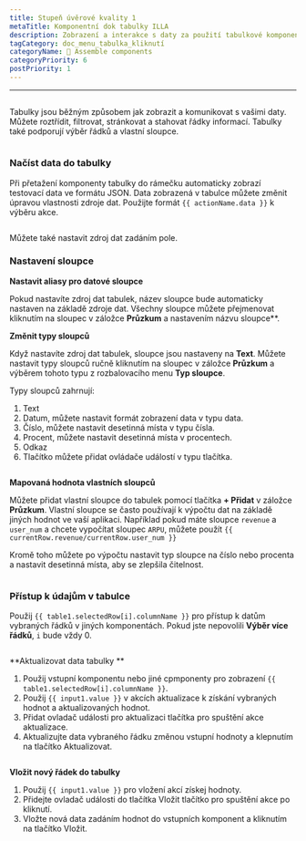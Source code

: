 ```yaml
---
title: Stupeň úvěrové kvality 1
metaTitle: Komponentní dok tabulky ILLA
description: Zobrazení a interakce s daty za použití tabulkové komponenty.
tagCategory: doc_menu_tabulka_kliknutí
categoryName: 🧬 Assemble components
categoryPriority: 6
postPriority: 1
---
```


* * *

## <Heading hidden>Tabulka</Heading>

Tabulky jsou běžným způsobem jak zobrazit a komunikovat s vašimi daty. Můžete roztřídit, filtrovat, stránkovat a stahovat řádky informací. Tabulky také podporují výběr řádků a vlastní sloupce.

<img
  src='https://cdn.illacloud.com/official-website/img/docs/assemble/table.png'
  alt=""
/>

### Načíst data do tabulky

Při přetažení komponenty tabulky do rámečku automaticky zobrazí testovací data ve formátu JSON. Data zobrazená v tabulce můžete změnit úpravou vlastnosti zdroje dat. Použijte formát `{{ actionName.data }}` k výběru akce.

<img
  src='https://cdn.illacloud.com/official-website/img/docs/assemble/table1.png'
  alt=""
/>

Můžete také nastavit zdroj dat zadáním pole.

### Nastavení sloupce

**Nastavit aliasy pro datové sloupce**

Pokud nastavíte zdroj dat tabulek, název sloupce bude automaticky nastaven na základě zdroje dat. Všechny sloupce můžete přejmenovat kliknutím na sloupec v záložce **Průzkum** a nastavením názvu sloupce\*\*.

**Změnit typy sloupců**

Když nastavíte zdroj dat tabulek, sloupce jsou nastaveny na **Text**. Můžete nastavit typy sloupců ručně kliknutím na sloupec v záložce **Průzkum** a výběrem tohoto typu z rozbalovacího menu **Typ sloupce**.

Typy sloupců zahrnují:

1.  Text
2.  Datum, můžete nastavit formát zobrazení data v typu data.
3.  Číslo, můžete nastavit desetinná místa v typu čísla.
4.  Procent, můžete nastavit desetinná místa v procentech.
5.  Odkaz
6.  Tlačítko můžete přidat ovládače událostí v typu tlačítka.

<img
  src='https://cdn.illacloud.com/official-website/img/docs/assemble/table2.png'
  alt=""
/>

**Mapovaná hodnota vlastních sloupců**

Můžete přidat vlastní sloupce do tabulek pomocí tlačítka **+ Přidat** v záložce **Průzkum**. Vlastní sloupce se často používají k výpočtu dat na základě jiných hodnot ve vaší aplikaci. Například pokud máte sloupce `revenue` a `user_num` a chcete vypočítat sloupec `ARPU`, můžete použít `{{ currentRow.revenue/currentRow.user_num }}`

Kromě toho můžete po výpočtu nastavit typ sloupce na číslo nebo procenta a nastavit desetinná místa, aby se zlepšila čitelnost.

<img
  src='https://cdn.illacloud.com/official-website/img/docs/assemble/table3.png'
  alt=""
/>

### Přístup k údajům v tabulce

Použij `{{ table1.selectedRow[i].columnName }}` pro přístup k datům vybraných řádků v jiných komponentách. Pokud jste nepovolili **Výběr více řádků**, `i` bude vždy 0.

<img
  src='https://cdn.illacloud.com/official-website/img/docs/assemble/table4.png'
  alt=""
/>

**Aktualizovat data tabulky **

1.  Použij vstupní komponentu nebo jiné cpmponenty pro zobrazení `{{ table1.selectedRow[i].columnName }}`.
2.  Použij `{{ input1.value }}` v akcích aktualizace k získání vybraných hodnot a aktualizovaných hodnot.
3.  Přidat ovladač události pro aktualizaci tlačítka pro spuštění akce aktualizace.
4.  Aktualizujte data vybraného řádku změnou vstupní hodnoty a klepnutím na tlačítko Aktualizovat.

<img
  src='https://cdn.illacloud.com/official-website/img/docs/assemble/table5.png'
  alt=""
/>

**Vložit nový řádek do tabulky**

1.  Použij `{{ input1.value }}` pro vložení akcí získej hodnoty.
2.  Přidejte ovladač události do tlačítka Vložit tlačítko pro spuštění akce po kliknutí.
3.  Vložte nová data zadáním hodnot do vstupních komponent a kliknutím na tlačítko Vložit.

<img
  src='https://cdn.illacloud.com/official-website/img/docs/assemble/table6.png'
  alt=""
/>
